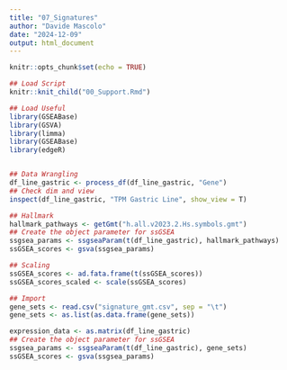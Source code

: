 ---
title: "07_Signatures"
author: "Davide Mascolo"
date: "2024-12-09"
output: html_document
---

```{r setup, include = FALSE}
knitr::opts_chunk$set(echo = TRUE)
```

```{r}
## Load Script 
knitr::knit_child("00_Support.Rmd")
```


```{r}
## Load Useful
library(GSEABase)
library(GSVA)
library(limma)
library(GSEABase)
library(edgeR)


## Data Wrangling
df_line_gastric <- process_df(df_line_gastric, "Gene")
## Check dim and view
inspect(df_line_gastric, "TPM Gastric Line", show_view = T)
```

```{r}
## Hallmark
hallmark_pathways <- getGmt("h.all.v2023.2.Hs.symbols.gmt")
## Create the object parameter for ssGSEA
ssgsea_params <- ssgseaParam(t(df_line_gastric), hallmark_pathways)
ssGSEA_scores <- gsva(ssgsea_params)
```

```{r}
## Scaling
ssGSEA_scores <- ad.fata.frame(t(ssGSEA_scores))
ssGSEA_scores_scaled <- scale(ssGSEA_scores)
```

```{r}
## Import
gene_sets <- read.csv("signature_gmt.csv", sep = "\t")
gene_sets <- as.list(as.data.frame(gene_sets))

expression_data <- as.matrix(df_line_gastric)
## Create the object parameter for ssGSEA
ssgsea_params <- ssgseaParam(t(df_line_gastric), gene_sets)
ssGSEA_scores <- gsva(ssgsea_params)
```

